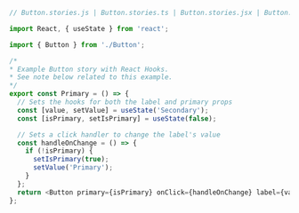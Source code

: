 ```js
// Button.stories.js | Button.stories.ts | Button.stories.jsx | Button.stories.tsx

import React, { useState } from 'react';

import { Button } from './Button';

/*
* Example Button story with React Hooks.
* See note below related to this example.
*/
export const Primary = () => {
  // Sets the hooks for both the label and primary props
  const [value, setValue] = useState('Secondary');
  const [isPrimary, setIsPrimary] = useState(false);

  // Sets a click handler to change the label's value
  const handleOnChange = () => {
    if (!isPrimary) {
      setIsPrimary(true);
      setValue('Primary');
    }
  };
  return <Button primary={isPrimary} onClick={handleOnChange} label={value} />;
};
```